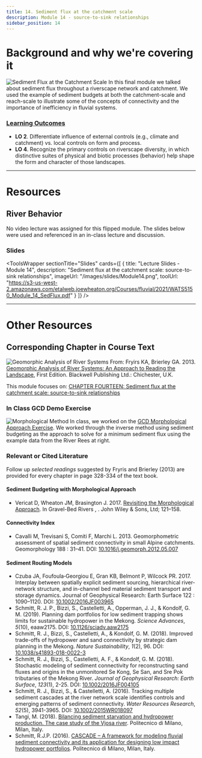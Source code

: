 ```yaml
---
title: 14. Sediment flux at the catchment scale
description: Module 14 - source-to-sink relationships
sidebar_position: 14
---
```




# Background and why we're covering it
![Sediment Flux at the Catchment Scale](/images/pics/ReadStep4.png)
In this final module we talked about sediment flux throughout a riverscape network and catchment. We used the example of sediment budgets at both the catchment-scale and reach-scale to illustrate some of the concepts of connectivity and the importance of inefficiency in fluvial systems.

### [Learning Outcomes](/syllabus/#course-objectives)


- **LO 2**. Differentiate influence of external controls (e.g., climate and catchment) vs. local controls on form and process. 
- **LO 4**. Recognize the primary controls on riverscape diversity, in which distinctive suites of physical and biotic processes (behavior) help shape the form and character of those landscapes. 

-------
# Resources
## River Behavior
No video lecture was assigned for this flipped module. The slides below were used and referenced in an in-class lecture and discussion.

### Slides

<ToolsWrapper
  sectionTitle="Slides"
  cards={[
    {
      title: "Lecture Slides - Module 14",
      description: "Sediment flux at the catchment scale: source-to-sink relationships",
      imageUrl: "/images/slides/Module14.png",
      toolUrl: "https://s3-us-west-2.amazonaws.com/etalweb.joewheaton.org/Courses/fluvial/2021/WATS5150_Module_14_SedFlux.pdf"
    }
  ]}
/>
        

------------
# Other Resources

## Corresponding Chapter in Course Text
![Geomorphic Analysis of River Systems](/images/covers/ReadingLandscape.png)
From:
Fryirs KA, Brierley GA. 2013. [Geomorphic Analysis of River Systems: An Approach to Reading the Landscape](https://www.wiley.com/en-au/Geomorphic+Analysis+of+River+Systems%3A+An+Approach+to+Reading+the+Landscape-p-9781405192743), First Edition. Blackwell Publishing Ltd.: Chichester, U.K.

This module focuses on: [CHAPTER FOURTEEN: Sediment flux at the catchment scale: source-to-sink relationships](https://ebookcentral-proquest-com.dist.lib.usu.edu/lib/usu/reader.action?docID=1032536&ppg=313)

### In Class GCD Demo Exercise

![Morphological Method](/images/pics/MorphologicalMethod.png)
In class, we worked on the [GCD Morphological Approach Exercise](http://gcd.riverscapes.xyz/Tutorials/GeomorphicInterpretation/morphological-approach). We worked through the inverse method using sediment budgeting as the approach to solve for a minimum sediment flux using the example data from the River Rees at right.
 


### Relevant or Cited Literature
Follow up *selected readings* suggested by Fryris and Brierley (2013) are provided for every chapter in page 328-334 of the text book. 

#### Sediment Budgeting with Morphological Approach
- Vericat D, Wheaton JM, Brasington J. 2017. [Revisiting the Morphological Approach](https://www.researchgate.net/publication/316997409_5_Revisiting_the_Morphological_Approach_Opportunities_and_Challenges_with_Repeat_High-Resolution_Topography). In Gravel-Bed Rivers , . John Wiley & Sons, Ltd; 121–158.


#### Connectivity Index
- Cavalli M, Trevisani S, Comiti F, Marchi L. 2013. Geomorphometric assessment of spatial sediment connectivity in small Alpine catchments. Geomorphology 188 : 31–41. DOI: [10.1016/j.geomorph.2012.05.007](http://doi.org/10.1016/j.geomorph.2012.05.007)

#### Sediment Routing Models

- Czuba JA, Foufoula‐Georgiou E, Gran KB, Belmont P, Wilcock PR. 2017. Interplay between spatially explicit sediment sourcing, hierarchical river-network structure, and in-channel bed material sediment transport and storage dynamics. Journal of Geophysical Research: Earth Surface 122 : 1090–1120. DOI: [10.1002/2016JF003965](https://doi.org/10.1002/2016JF003965)
- Schmitt, R. J. P., Bizzi, S., Castelletti, A., Opperman, J. J., & Kondolf, G. M. (2019). Planning dam portfolios for low sediment trapping shows limits for sustainable hydropower in the Mekong. *Science Advances*, *5*(10), eaaw2175. DOI: [10.1126/sciadv.aaw2175](https://advances.sciencemag.org/content/5/10/eaaw2175)
- Schmitt, R. J., Bizzi, S., Castelletti, A., & Kondolf, G. M. (2018). Improved trade-offs of hydropower and sand connectivity by strategic dam planning in the Mekong. *Nature Sustainability*, *1*(2), 96. DOI: [10.1038/s41893-018-0022-3](https://doi.org/10.1038/s41893-018-0022-3)
- Schmitt, R. J., Bizzi, S., Castelletti, A. F., & Kondolf, G. M. (2018). Stochastic modeling of sediment connectivity for reconstructing sand fluxes and origins in the unmonitored Se Kong, Se San, and Sre Pok tributaries of the Mekong River. *Journal of Geophysical Research: Earth Surface*, *123*(1), 2-25. DOI: [10.1002/2016JF004105](https://doi.org/10.1002/2016JF004105)
- Schmitt, R. J., Bizzi, S., & Castelletti, A. (2016). Tracking multiple sediment cascades at the river network scale identifies controls and emerging patterns of sediment connectivity. *Water Resources Research*, *52*(5), 3941-3965. DOI: [10.1002/2015WR018097](https://doi.org/10.1002/2015WR018097)
- Tangi, M. (2018). [Bilancing sediment starvation and hydropower production. The case study of the Vjosa river](https://www.politesi.polimi.it/handle/10589/139903). Politecnico di Milano, Milan, Italy.
- Schmitt, R.J.P. (2016). [CASCADE – A framework for modeling fluvial sediment connectivity and its application for designing low impact hydropower portfolios](https://www.politesi.polimi.it/handle/10589/131002). Politecnico di Milano, Milan, Italy. 


